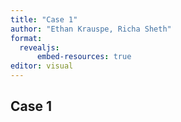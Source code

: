 ```yaml
---
title: "Case 1"
author: "Ethan Krauspe, Richa Sheth"
format: 
  revealjs:
      embed-resources: true
editor: visual
---
```


## Case 1
